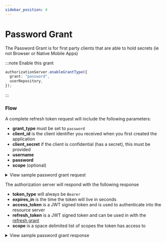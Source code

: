 ```yaml
---
sidebar_position: 4
---
```



# Password Grant

The Password Grant is for first party clients that are able to hold secrets (ie not Browser or Native Mobile Apps)

:::note Enable this grant

```ts
authorizationServer.enableGrantType({
  grant: "password",
  userRepository,
});
```

:::

### Flow

A complete refresh token request will include the following parameters:

- **grant_type** must be set to `password`
- **client_id** is the client identifier you received when you first created the application
- **client_secret** if the client is confidential (has a secret), this must be provided
- **username**
- **password**
- **scope** (optional)

<details>
  <summary>View sample password grant request</summary>

  <Tabs>
    <TabItem value="query-string" label="Query String">
      ```http request
      POST /token HTTP/1.1
      Host: example.com
      Content-Type: application/x-www-form-urlencoded

      grant_type=password
      &client_id=xxxxxxxxx
      &client_secret=xxxxxxxxx
      &username=xxxxxxxxx
      &password=xxxxxxxxx
      &scope="contacts.read contacts.write"
      ```
    </TabItem>
    <TabItem value="basic-auth" label="Basic Auth">
      ```http request
      POST /token HTTP/1.1
      Host: example.com
      Authorization: Basic Y4NmE4MzFhZGFkNzU2YWRhN

      grant_type=password
      &username=xxxxxxxxx
      &password=xxxxxxxxx
      &scope="contacts.read contacts.write"
      ```
    </TabItem>

  </Tabs>
</details>

The authorization server will respond with the following response

- **token_type** will always be `Bearer`
- **expires_in** is the time the token will live in seconds
- **access_token** is a JWT signed token and is used to authenticate into the resource server
- **refresh_token** is a JWT signed token and can be used in with the [refresh grant](./refresh_token.mdx)
- **scope** is a space delimited list of scopes the token has access to

<details>
  <summary>View sample password grant response</summary>
  ```http request
  HTTP/1.1 200 OK
  Content-Type: application/json; charset=UTF-8
  Cache-Control: no-store
  Pragma: no-cache

  {
    token_type: 'Bearer',
    expires_in: 3600,
    access_token: 'eyJhbGciOiJIUzI1NiIsInR5cCI6IkpXVCJ9.eyJzdWIiOiI1MTJhYjlhNC1jNzg2LTQ4YTYtOGFkNi05NGM1M2E4ZGM2NTEiLCJleHAiOjE2MDE3NjcyOTksIm5iZiI6MTYwMTc2MzY5OSwiaWF0IjoxNjAxNzYzNjk5LCJqdGkiOiJuZXcgdG9rZW4iLCJjaWQiOiJ0ZXN0IGNsaWVudCIsInNjb3BlIjoiIn0.sX6SWc2Af8jn-izFnrLgNIcNuZz_tRLl2p7M3CzQwKg',
    refresh_token: 'eyJhbGciOiJIUzI1NiIsInR5cCI6IkpXVCJ9.eyJjbGllbnRfaWQiOiIzNTYxNWYyZi0xM2ZhLTQ3MzEtODNhMS05ZTM0NTU2YWIzOTAiLCJhY2Nlc3NfdG9rZW5faWQiOiJuZXcgdG9rZW4iLCJyZWZyZXNoX3Rva2VuX2lkIjoidGhpcy1pcy1teS1zdXBlci1zZWNyZXQtcmVmcmVzaC10b2tlbiIsInNjb3BlIjoiIiwidXNlcl9pZCI6IjUxMmFiOWE0LWM3ODYtNDhhNi04YWQ2LTk0YzUzYThkYzY1MSIsImV4cGlyZV90aW1lIjoxNjAxNzY3Mjk5LCJpYXQiOjE2MDE3NjM2OTh9.SSa7miIdk3bxyzg0f3M9jKBXWjPgD4QEw-AU3SYvBk0',
    scope: 'contacts.read contacts.write'
  }

  ```
</details>
